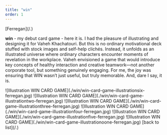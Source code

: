 ```yaml
---
title: "win"
order: 1
---
```


<Description>
[Ferregan](/.)

__win__ - my debut card game - here it is. I had the pleasure of illustrating and designing it for Vaheh Khachatouri. But this is no ordinary motivational deck stuffed with stock images and self-help clichés. Instead, it unfolds as an illustrated universe where ordinary characters encounter moments of revelation in the workplace. Vaheh envisioned a game that would introduce key concepts of healthy interaction and creative teamwork—not another corporate tool, but something genuinely engaging. For me, the joy was ensuring that WIN wasn’t just useful, but truly memorable. And, dare I say, it is.
</Description>

<Illustrations>
    ![Illustration WIN CARD GAME](./win/win-card-game-illustrationsix-ferregan.jpg)
    ![Illustration WIN CARD GAME](./win/win-card-game-illustrationtwo-ferregan.jpg)
    ![Illustration WIN CARD GAME](./win/win-card-game-illustrationthree-ferregan.jpg)
    ![Illustration WIN CARD GAME](./win/win-card-game-illustrationfour-ferregan.jpg)
    ![Illustration WIN CARD GAME](./win/win-card-game-illustrationfive-ferregan.jpg)
    ![Illustration WIN CARD GAME](./win/win-card-game-illustrationoone-ferregan.jpg)
</Illustrations>
<Description>
[back to list](/.)
</Description>

